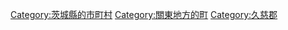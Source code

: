 {{Commonscat|Daigo, Ibaraki}}
{{Catmore}}

{{DEFAULTSORT:Daigo}}
[[Category:茨城縣的市町村|Category:茨城縣的市町村]]
[[Category:關東地方的町|Category:關東地方的町]]
[[Category:久慈郡|Category:久慈郡]]